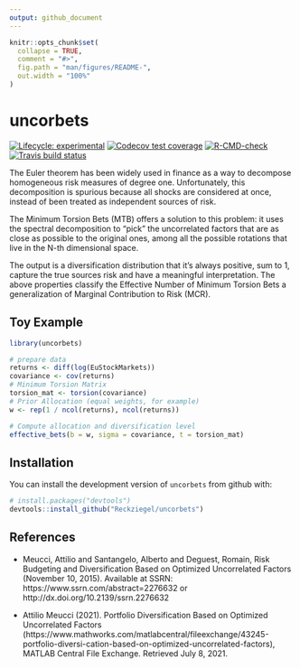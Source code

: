 ```yaml
---
output: github_document
---
```


<!-- README.md is generated from README.Rmd. Please edit that file -->

```r
knitr::opts_chunk$set(
  collapse = TRUE,
  comment = "#>",
  fig.path = "man/figures/README-",
  out.width = "100%"
)
```

# uncorbets

<!-- badges: start -->
[![Lifecycle: experimental](https://img.shields.io/badge/lifecycle-experimental-orange.svg)](https://lifecycle.r-lib.org/articles/stages.html#experimental)
[![Codecov test coverage](https://codecov.io/gh/Reckziegel/uncorbets/branch/main/graph/badge.svg)](https://codecov.io/gh/Reckziegel/uncorbets?branch=main)
[![R-CMD-check](https://github.com/Reckziegel/uncorbets/workflows/R-CMD-check/badge.svg)](https://github.com/Reckziegel/uncorbets/actions)
[![Travis build status](https://travis-ci.com/Reckziegel/uncorbets.svg?branch=main)](https://travis-ci.com/Reckziegel/uncorbets)
<!-- badges: end -->

The Euler theorem has been widely used in finance as a way to decompose homogeneous risk measures of degree one. Unfortunately, this decomposition is spurious because all shocks are considered at once, instead of been treated as independent sources of risk.

The Minimum Torsion Bets (MTB) offers a solution to this problem: it uses the spectral decomposition to "pick" the uncorrelated factors that are as close as possible to the original ones, among all the possible rotations that live in the N-th dimensional space. 

The output is a diversification distribution that it's always positive, sum to $1$, capture the true sources risk and have a meaningful interpretation. The above properties classify the Effective Number of Minimum Torsion Bets a generalization of Marginal Contribution to Risk (MCR). 

## Toy Example 

```r
library(uncorbets)

# prepare data
returns <- diff(log(EuStockMarkets))
covariance <- cov(returns)
# Minimum Torsion Matrix
torsion_mat <- torsion(covariance)
# Prior Allocation (equal weights, for example)
w <- rep(1 / ncol(returns), ncol(returns))

# Compute allocation and diversification level
effective_bets(b = w, sigma = covariance, t = torsion_mat)
```

## Installation

You can install the development version of `uncorbets` from github with:

``` r
# install.packages("devtools")
devtools::install_github("Reckziegel/uncorbets")
```

## References

- Meucci, Attilio and Santangelo, Alberto and Deguest, Romain, Risk Budgeting and Diversification Based on Optimized Uncorrelated Factors (November 10, 2015). Available at SSRN: https://www.ssrn.com/abstract=2276632 or http://dx.doi.org/10.2139/ssrn.2276632

- Attilio Meucci (2021). Portfolio Diversification Based on Optimized Uncorrelated Factors (https://www.mathworks.com/matlabcentral/fileexchange/43245-portfolio-diversi-cation-based-on-optimized-uncorrelated-factors), MATLAB Central File Exchange. Retrieved July 8, 2021.
